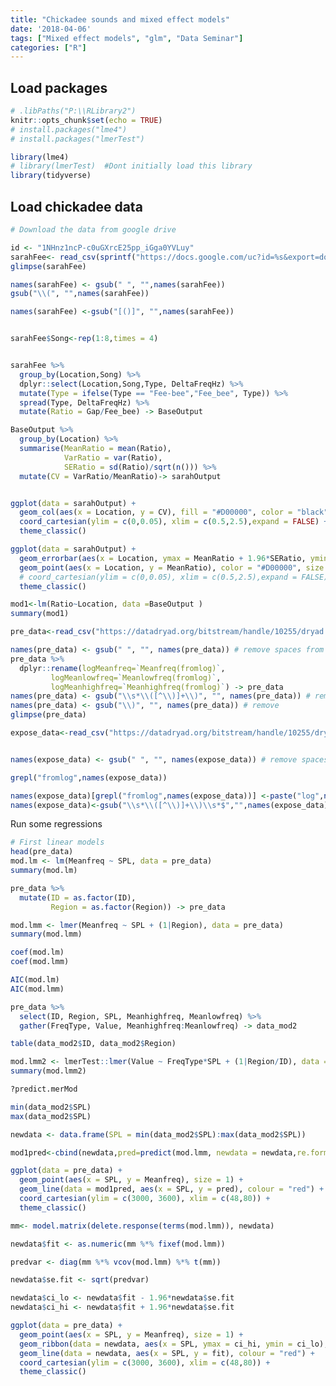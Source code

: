 ```yaml
---
title: "Chickadee sounds and mixed effect models"
date: '2018-04-06'
tags: ["Mixed effect models", "glm", "Data Seminar"]
categories: ["R"]
---
```


## Load packages
```r

# .libPaths("P:\\RLibrary2")
knitr::opts_chunk$set(echo = TRUE)
# install.packages("lme4")
# install.packages("lmerTest")

library(lme4)
# library(lmerTest)  #Dont initially load this library
library(tidyverse)
```
## Load chickadee data

```r
# Download the data from google drive

id <- "1NHnz1ncP-c0uGXrcE25pp_iGga0YVLuy"
sarahFee<- read_csv(sprintf("https://docs.google.com/uc?id=%s&export=download", id))
glimpse(sarahFee)

names(sarahFee) <- gsub(" ", "",names(sarahFee))
gsub("\\(", "",names(sarahFee))

names(sarahFee) <-gsub("[()]", "",names(sarahFee))


sarahFee$Song<-rep(1:8,times = 4)


sarahFee %>% 
  group_by(Location,Song) %>% 
  dplyr::select(Location,Song,Type, DeltaFreqHz) %>% 
  mutate(Type = ifelse(Type == "Fee-bee","Fee_bee", Type)) %>% 
  spread(Type, DeltaFreqHz) %>% 
  mutate(Ratio = Gap/Fee_bee) -> BaseOutput

BaseOutput %>% 
  group_by(Location) %>% 
  summarise(MeanRatio = mean(Ratio),
            VarRatio = var(Ratio),
            SERatio = sd(Ratio)/sqrt(n())) %>% 
  mutate(CV = VarRatio/MeanRatio)-> sarahOutput


ggplot(data = sarahOutput) +
  geom_col(aes(x = Location, y = CV), fill = "#D00000", color = "black") + 
  coord_cartesian(ylim = c(0,0.05), xlim = c(0.5,2.5),expand = FALSE) +
  theme_classic()

ggplot(data = sarahOutput) +
  geom_errorbar(aes(x = Location, ymax = MeanRatio + 1.96*SERatio, ymin = MeanRatio - 1.96*SERatio), color = "#D00000", width = 0.5) + 
  geom_point(aes(x = Location, y = MeanRatio), color = "#D00000", size = 4) + 
  # coord_cartesian(ylim = c(0,0.05), xlim = c(0.5,2.5),expand = FALSE) +
  theme_classic()

mod1<-lm(Ratio~Location, data =BaseOutput )
summary(mod1)

```

```r

pre_data<-read_csv("https://datadryad.org/bitstream/handle/10255/dryad.112231/dryad_data_pre.csv?sequence=1")

names(pre_data) <- gsub(" ", "", names(pre_data)) # remove spaces from column headers
pre_data %>% 
  dplyr::rename(logMeanfreq=`Meanfreq(fromlog)`,
         logMeanlowfreq=`Meanlowfreq(fromlog)`,
         logMeanhighfreq=`Meanhighfreq(fromlog)`) -> pre_data
names(pre_data) <- gsub("\\s*\\([^\\)]+\\)", "", names(pre_data)) # remove spaces from column headers
names(pre_data) <- gsub("\\)", "", names(pre_data)) # remove 
glimpse(pre_data)

expose_data<-read_csv("https://datadryad.org/bitstream/handle/10255/dryad.115879/dryad_data_exp.csv?sequence=1")


names(expose_data) <- gsub(" ", "", names(expose_data)) # remove spaces from column headers

grepl("fromlog",names(expose_data))

names(expose_data)[grepl("fromlog",names(expose_data))] <-paste("log",names(expose_data)[grepl("fromlog",names(expose_data))],sep="")
names(expose_data)<-gsub("\\s*\\([^\\)]+\\)\\s*$","",names(expose_data))


```

Run some regressions

```r
# First linear models 
head(pre_data)
mod.lm <- lm(Meanfreq ~ SPL, data = pre_data)
summary(mod.lm)

pre_data %>% 
  mutate(ID = as.factor(ID),
         Region = as.factor(Region)) -> pre_data

mod.lmm <- lmer(Meanfreq ~ SPL + (1|Region), data = pre_data)
summary(mod.lmm)

coef(mod.lm)
coef(mod.lmm)

AIC(mod.lm)
AIC(mod.lmm)

pre_data %>% 
  select(ID, Region, SPL, Meanhighfreq, Meanlowfreq) %>% 
  gather(FreqType, Value, Meanhighfreq:Meanlowfreq) -> data_mod2

table(data_mod2$ID, data_mod2$Region)

mod.lmm2 <- lmerTest::lmer(Value ~ FreqType*SPL + (1|Region/ID), data = data_mod2)
summary(mod.lmm2)

?predict.merMod

min(data_mod2$SPL)
max(data_mod2$SPL)

newdata <- data.frame(SPL = min(data_mod2$SPL):max(data_mod2$SPL))

mod1pred<-cbind(newdata,pred=predict(mod.lmm, newdata = newdata,re.form = NA))

ggplot(data = pre_data) +
  geom_point(aes(x = SPL, y = Meanfreq), size = 1) + 
  geom_line(data = mod1pred, aes(x = SPL, y = pred), colour = "red") +
  coord_cartesian(ylim = c(3000, 3600), xlim = c(48,80)) +
  theme_classic()

mm<- model.matrix(delete.response(terms(mod.lmm)), newdata)

newdata$fit <- as.numeric(mm %*% fixef(mod.lmm))

predvar <- diag(mm %*% vcov(mod.lmm) %*% t(mm))

newdata$se.fit <- sqrt(predvar)

newdata$ci_lo <- newdata$fit - 1.96*newdata$se.fit
newdata$ci_hi <- newdata$fit + 1.96*newdata$se.fit

ggplot(data = pre_data) +
  geom_point(aes(x = SPL, y = Meanfreq), size = 1) +
  geom_ribbon(data = newdata, aes(x = SPL, ymax = ci_hi, ymin = ci_lo), fill = "red", alpha = 0.35) +
  geom_line(data = newdata, aes(x = SPL, y = fit), colour = "red") +
  coord_cartesian(ylim = c(3000, 3600), xlim = c(48,80)) +
  theme_classic()
```

